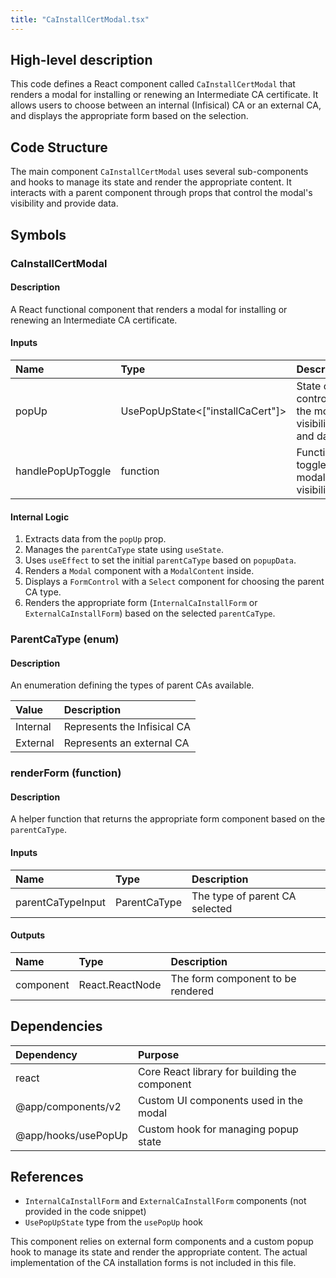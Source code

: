 ```yaml
---
title: "CaInstallCertModal.tsx"
---
```


## High-level description
This code defines a React component called `CaInstallCertModal` that renders a modal for installing or renewing an Intermediate CA certificate. It allows users to choose between an internal (Infisical) CA or an external CA, and displays the appropriate form based on the selection.

## Code Structure
The main component `CaInstallCertModal` uses several sub-components and hooks to manage its state and render the appropriate content. It interacts with a parent component through props that control the modal's visibility and provide data.

## Symbols

### CaInstallCertModal
#### Description
A React functional component that renders a modal for installing or renewing an Intermediate CA certificate.

#### Inputs
| Name | Type | Description |
|:-----|:-----|:------------|
| popUp | UsePopUpState&lt;["installCaCert"]&gt; | State object controlling the modal's visibility and data |
| handlePopUpToggle | function | Function to toggle the modal's visibility |

#### Internal Logic
1. Extracts data from the `popUp` prop.
2. Manages the `parentCaType` state using `useState`.
3. Uses `useEffect` to set the initial `parentCaType` based on `popupData`.
4. Renders a `Modal` component with a `ModalContent` inside.
5. Displays a `FormControl` with a `Select` component for choosing the parent CA type.
6. Renders the appropriate form (`InternalCaInstallForm` or `ExternalCaInstallForm`) based on the selected `parentCaType`.

### ParentCaType (enum)
#### Description
An enumeration defining the types of parent CAs available.

| Value | Description |
|:------|:------------|
| Internal | Represents the Infisical CA |
| External | Represents an external CA |

### renderForm (function)
#### Description
A helper function that returns the appropriate form component based on the `parentCaType`.

#### Inputs
| Name | Type | Description |
|:-----|:-----|:------------|
| parentCaTypeInput | ParentCaType | The type of parent CA selected |

#### Outputs
| Name | Type | Description |
|:-----|:-----|:------------|
| component | React.ReactNode | The form component to be rendered |

## Dependencies
| Dependency | Purpose |
|:-----------|:--------|
| react | Core React library for building the component |
| @app/components/v2 | Custom UI components used in the modal |
| @app/hooks/usePopUp | Custom hook for managing popup state |

## References
- `InternalCaInstallForm` and `ExternalCaInstallForm` components (not provided in the code snippet)
- `UsePopUpState` type from the `usePopUp` hook

This component relies on external form components and a custom popup hook to manage its state and render the appropriate content. The actual implementation of the CA installation forms is not included in this file.